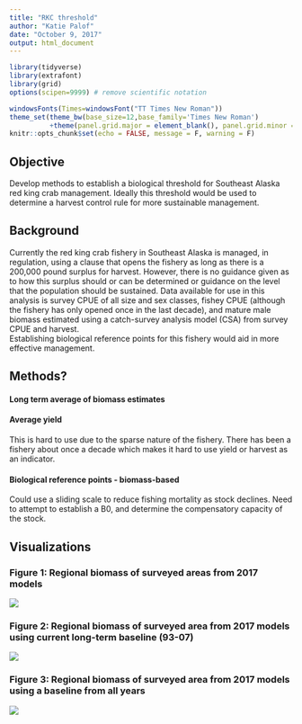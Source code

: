 ```yaml
---
title: "RKC threshold"
author: "Katie Palof"
date: "October 9, 2017"
output: html_document
---
```


```r
library(tidyverse)
library(extrafont)
library(grid)
options(scipen=9999) # remove scientific notation

windowsFonts(Times=windowsFont("TT Times New Roman"))
theme_set(theme_bw(base_size=12,base_family='Times New Roman')
          +theme(panel.grid.major = element_blank(), panel.grid.minor = element_blank()))
knitr::opts_chunk$set(echo = FALSE, message = F, warning = F)
```

## Objective
Develop methods to establish a biological threshold for Southeast Alaska red king crab management.
Ideally this threshold would be used to determine a harvest control rule for more sustainable management.

## Background
Currently the red king crab fishery in Southeast Alaska is managed, in regulation, using a clause that opens the fishery as long as there is a 200,000 pound surplus for harvest.  However, there is no guidance given as to how this surplus should or can be determined or guidance on the level that the population should be sustained. 
Data available for use in this analysis is survey CPUE of all size and sex classes, fishey CPUE (although the fishery has only opened once in the last decade), and mature male biomass estimated using a catch-survey analysis model (CSA) from survey CPUE and harvest.  
Establishing biological reference points for this fishery would aid in more effective management. 


## Methods?

#### Long term average of biomass estimates

#### Average yield
This is hard to use due to the sparse nature of the fishery.  There has been a fishery about once a     decade which makes it hard to use yield or harvest as an indicator.

#### Biological reference points - biomass-based
Could use a sliding scale to reduce fishing mortality as stock declines.
Need to attempt to establish a B0, and determine the compensatory capacity of the stock.
    


## Visualizations

### Figure 1: Regional biomass of surveyed areas from 2017 models

![](../results/regional_2017.png)


### Figure 2: Regional biomass of surveyed area from 2017 models using current long-term baseline (93-07)
![](../results/lt_baseline_2017.png)

### Figure 3: Regional biomass of surveyed area from 2017 models using a baseline from all years
![](../results/allyears_2017.png)




